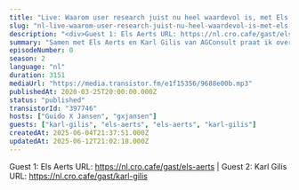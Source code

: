 ```yaml
---
title: "Live: Waarom user research juist nu heel waardevol is, met Els Aerts en Karl Gillis (AGConsult)"
slug: "nl-live-waarom-user-research-juist-nu-heel-waardevol-is-met-els-aerts-en-karl-gillis-agconsult"
description: "<div>Guest 1: Els Aerts URL: https://nl.cro.cafe/gast/els-aerts | Guest 2: Karl Gilis URL: https://nl.cro.cafe/gast/karl-gilis&nbsp;</div>"
summary: "Samen met Els Aerts en Karl Gilis van AGConsult praat ik over waarom het júist nu belangrijk is om gebruiksonderzoek te (blijven) doen."
episodeNumber: 0
season: 2
language: "nl"
duration: 3151
mediaUrl: "https://media.transistor.fm/e1f15356/9688e00b.mp3"
publishedAt: 2020-03-25T20:00:00.000Z
status: "published"
transistorId: "397746"
hosts: ["Guido X Jansen", "gxjansen"]
guests: ["karl-gilis", "els-aerts", "els-aerts", "karl-gilis"]
createdAt: 2025-06-04T21:37:51.000Z
updatedAt: 2025-06-12T21:02:18.000Z
---
```


Guest 1: Els Aerts URL: https://nl.cro.cafe/gast/els-aerts | Guest 2: Karl Gilis URL: https://nl.cro.cafe/gast/karl-gilis&nbsp;
